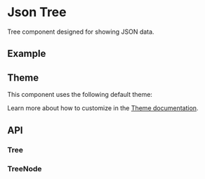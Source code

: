 
<Meta of={TreeStories} />

# Json Tree
Tree component designed for showing JSON data.

## Example
<ToggleCanvas sourceState="shown" of={TreeStories.Simple} />

## Theme
This component uses the following default theme:

<ThemeRender theme={jsonTreeTheme} />

Learn more about how to customize in the [Theme documentation](/docs/theme/getting-started).

## API
### Tree
<PropsTable name="JsonTree" />

### TreeNode
<PropsTable name="JsonTreeNode" />
